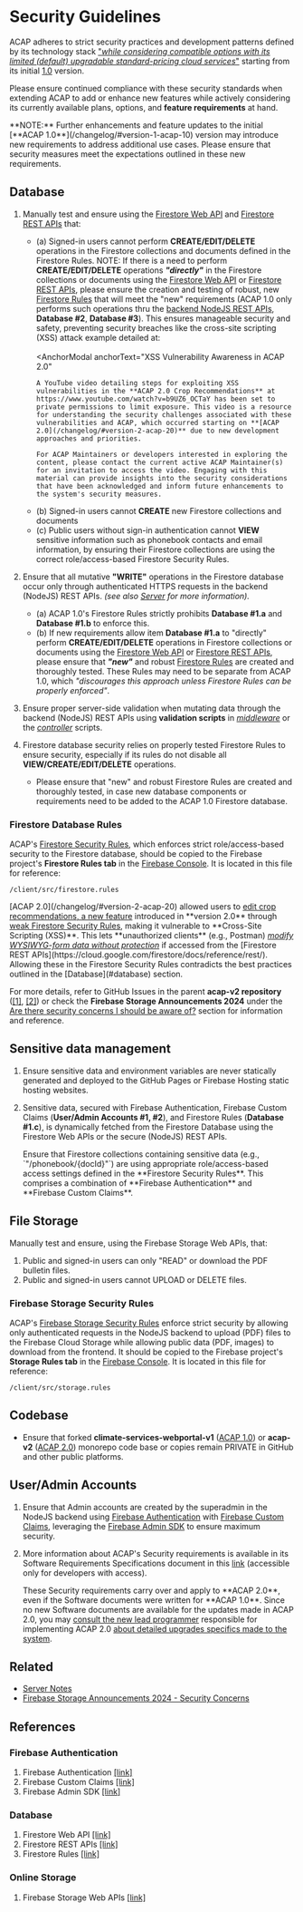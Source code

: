 
# Security Guidelines

ACAP adheres to strict security practices and development patterns defined by its technology stack <u>"_while considering compatible options with its limited (default) upgradable standard-pricing cloud services_"</u> starting from its initial [1.0](/changelog/#version-1-acap-10) version.

Please ensure continued compliance with these security standards when extending ACAP to add or enhance new features while actively considering its currently available plans, options, and **feature requirements** at hand.

<Callout type="error" emoji="☠️">
**NOTE:** Further enhancements and feature updates to the initial [**ACAP 1.0**](/changelog/#version-1-acap-10) version may introduce new requirements to address additional use cases. Please ensure that security measures meet the expectations outlined in these new requirements.
</Callout>

## Database

1. Manually test and ensure using the [Firestore Web API](https://firebase.google.com/docs/firestore/quickstart) and [Firestore REST APIs](https://firebase.google.com/docs/firestore/use-rest-api) that:
   - (a) Signed-in users cannot perform **CREATE/EDIT/DELETE** operations in the Firestore collections and documents defined in the Firestore Rules.
      <Callout type="warning">
      NOTE: If there is a need to perform **CREATE/EDIT/DELETE** operations _**"directly"**_ in the Firestore collections or documents using the [Firestore Web API](https://firebase.google.com/docs/firestore/quickstart) or [Firestore REST APIs](https://firebase.google.com/docs/firestore/use-rest-api), please ensure the creation and testing of robust, new [Firestore Rules](https://firebase.google.com/docs/firestore/security/get-started) that will meet the "new" requirements (ACAP <span className="text-xl font-bold text-red-600">1.0</span> only performs such operations thru the [backend NodeJS REST APIs](/directories/server), **Database #2**, **Database #3**). This ensures manageable security and safety, preventing security breaches like the cross-site scripting (XSS) attack example detailed at:<br /><br />
      <AnchorModal
        anchorText="XSS Vulnerability Awareness in ACAP 2.0"
      >
         A YouTube video detailing steps for exploiting XSS vulnerabilities in the **ACAP 2.0 Crop Recommendations** at https://www.youtube.com/watch?v=b9UZ6_OCTaY has been set to private permissions to limit exposure. This video is a resource for understanding the security challenges associated with these vulnerabilities and ACAP, which occurred starting on **[ACAP 2.0](/changelog/#version-2-acap-20)** due to new development approaches and priorities.

         For ACAP Maintainers or developers interested in exploring the content, please contact the current active ACAP Maintainer(s) for an invitation to access the video. Engaging with this material can provide insights into the security considerations that have been acknowledged and inform future enhancements to the system's security measures.
      </AnchorModal>
      </Callout>
   - (b) Signed-in users cannot **CREATE** new Firestore collections and documents
   - (c) Public users without sign-in authentication cannot **VIEW** sensitive information such as phonebook contacts and email information, by ensuring their Firestore collections are using the correct role/access-based Firestore Security Rules.

2. Ensure that all mutative **"WRITE"** operations in the Firestore database occur only through authenticated HTTPS requests in the backend (NodeJS) REST APIs. _(see also [Server](/directories/server) for more information)._
   - (a) ACAP 1.0's Firestore Rules strictly prohibits **Database #1.a** and **Database #1.b** to enforce this.
   - (b) If new requirements allow item **Database #1.a** to "directly" perform **CREATE/EDIT/DELETE** operations in Firestore collections or documents using the [Firestore Web API](https://firebase.google.com/docs/firestore/quickstart) or [Firestore REST APIs](https://firebase.google.com/docs/firestore/use-rest-api), please ensure that _**"new"**_ and robust [Firestore Rules](https://firebase.google.com/docs/firestore/security/get-started) are created and thoroughly tested. These Rules may need to be separate from ACAP <span className="text-xl font-bold text-red-600">1.0</span>, which _"discourages this approach unless Firestore Rules can be properly enforced"_.

3. Ensure proper server-side validation when mutating data through the backend (NodeJS) REST APIs using **validation scripts** in [_middleware_](/directories/server/#middleware) or the [_controller_](/directories/server/#controllers) scripts.

4. Firestore database security relies on properly tested Firestore Rules to ensure security, especially if its rules do not disable all **VIEW/CREATE/EDIT/DELETE** operations.
   - Please ensure that "new" and robust Firestore Rules are created and thoroughly tested, in case new database components or requirements need to be added to the ACAP 1.0 Firestore database.

### Firestore Database Rules

ACAP's [Firestore Security Rules](https://firebase.google.com/docs/firestore/security/get-started), which enforces strict role/access-based security to the Firestore database, should be copied to the Firebase project's <b>Firestore Rules tab</b> in the [Firebase Console](https://console.firebase.google.com/u/0/?pli=1). It is located in this file for reference:

```text copy
/client/src/firestore.rules
```

<Callout type="warning">
[ACAP 2.0](/changelog/#version-2-acap-20) allowed users to <u>edit crop recommendations, a new feature</u> introduced in **version 2.0** through <u>weak Firestore Security Rules</u>, making it vulnerable to **Cross-Site Scripting (XSS)**. This lets **unauthorized clients** (e.g., Postman) <u><i>modify WYSIWYG-form data without protection</i></u> if accessed from the [Firestore REST APIs](https://cloud.google.com/firestore/docs/reference/rest/). Allowing these in the Firestore Security Rules contradicts the best practices outlined in the [Database](#database) section.

For more details, refer to GitHub Issues in the parent **acap-v2 repository** ([[1]](https://github.com/amia-cis/acap-v2/issues/34), [[2]](https://github.com/amia-cis/acap-v2/issues/57)) or check the **Firebase Storage Announcements 2024** under the [Are there security concerns I should be aware of?](/announcements/firebase-storage-2024#security-considerations) section for information and reference.
</Callout>

## Sensitive data management

1.  Ensure sensitive data and environment variables are never statically generated and deployed to the GitHub Pages or Firebase Hosting static hosting websites.

2. Sensitive data, secured with Firebase Authentication, Firebase Custom Claims (**User/Admin Accounts #1, #2**), and Firestore Rules (**Database #1.c**), is dynamically fetched from the Firestore Database using the Firestore Web APIs or the secure (NodeJS) REST APIs.

   <Callout>
   Ensure that Firestore collections containing sensitive data (e.g., `"/phonebook/{docId}"`) are using appropriate role/access-based access settings defined in the **Firestore Security Rules**. This comprises a combination of **Firebase Authentication** and **Firebase Custom Claims**.
   </Callout>

## File Storage

Manually test and ensure, using the Firebase Storage Web APIs, that:

1. Public and signed-in users can only "READ" or download the PDF bulletin files.
2. Public and signed-in users cannot UPLOAD or DELETE files.

### Firebase Storage Security Rules

ACAP's [Firebase Storage Security Rules](https://firebase.google.com/docs/storage/security/) enforce strict security by allowing only authenticated requests in the NodeJS backend to upload (PDF) files to the Firebase Cloud Storage while allowing public data (PDF, images) to download from the frontend. It should be copied to the Firebase project's <b>Storage Rules tab</b> in the [Firebase Console](https://console.firebase.google.com/u/0/?pli=1). It is located in this file for reference:

```text copy
/client/src/storage.rules
```

## Codebase

- Ensure that forked **climate-services-webportal-v1** ([ACAP 1.0](/changelog/#version-1-acap-10)) or **acap-v2** ([ACAP 2.0](/changelog/#version-2-acap-20)) monorepo code base or copies remain PRIVATE in GitHub and other public platforms.

## User/Admin Accounts

1. Ensure that Admin accounts are created by the superadmin in the NodeJS backend using [Firebase Authentication](https://firebase.google.com/docs/auth/) with [Firebase Custom Claims](https://firebase.google.com/docs/auth/admin/custom-claims), leveraging the [Firebase Admin SDK](https://firebase.google.com/docs/admin/setup) to ensure maximum security.

2. More information about ACAP's Security requirements is available in its Software Requirements Specifications document in this [link](https://github.com/amia-cis/acap-v2/blob/dev/docs/acap_1.0_software_requirements_specification_v4.0.pdf) (accessible only for developers with access).

   <Callout type="info">
   These Security requirements carry over and apply to **ACAP 2.0**, even if the Software documents were written for **ACAP 1.0**. Since no new Software documents are available for the updates made in ACAP 2.0, you may <u>consult the new lead programmer</u> responsible for implementing ACAP 2.0 <u>about detailed upgrades specifics made to the system</u>.
   </Callout>

## Related

- [Server Notes](/directories/server)
- [Firebase Storage Announcements 2024 - Security Concerns](/announcements/firebase-storage-2024#security-considerations)

## References

### Firebase Authentication

1. Firebase Authentication [[link]](https://firebase.google.com/docs/auth/)
2. Firebase Custom Claims [[link]](https://firebase.google.com/docs/auth/admin/custom-claims)
3. Firebase Admin SDK [[link]](https://firebase.google.com/docs/admin/setup)

### Database

1. Firestore Web API [[link]](https://firebase.google.com/docs/firestore/quickstart)
2. Firestore REST APIs [[link]](https://firebase.google.com/docs/firestore/use-rest-api)
3. Firestore Rules [[link]](https://firebase.google.com/docs/firestore/security/get-started)

### Online Storage

1. Firebase Storage Web APIs [[link]](https://firebase.google.com/docs/storage/web/upload-files)

